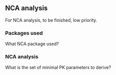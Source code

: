 
 

## NCA analysis  <a name="NCA_analysis"></a>

For NCA analysis,  to be finished, low priority. 

 

### Packages used

What NCA package used?
 

### NCA analysis

What is the set of minimal PK parameters to derive?

 
